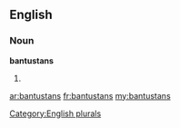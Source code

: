==English==

===Noun===
'''bantustans'''

# {{plural of|[[bantustan]]}}

[[Category:English plurals]]

[[ar:bantustans]]
[[fr:bantustans]]
[[my:bantustans]]